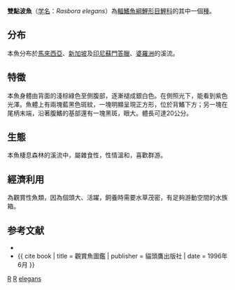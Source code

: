 {{Speciesbox 
| taxon = Rasbora elegans
| status = NE
| authority = [[Volz|Volz]], 1903
| synonyms = 
}}

'''雙點波魚'''（[[学名|学名]]：''Rasbora elegans''）為[[輻鰭魚綱|輻鰭魚綱]][[鯉形目|鯉形目]][[鯉科|鯉科]]的其中一個[[種|種]]。

== 分布 ==
本魚分布於[[馬來西亞|馬來西亞]]、[[新加坡|新加坡]]及[[印尼|印尼]][[蘇門答臘|蘇門答臘]]、[[婆羅洲|婆羅洲]]的溪流。

== 特徵 ==
本魚身體由背面的淺棕綠色至側腹部，逐漸褪成銀白色。在側照光下，能看到紫色光澤。魚體上有兩塊藍黑色斑紋，一塊明顯呈現正方形，位於背鰭下方；另一塊在尾柄末端，沿著腹鰭的基部還有一塊黑斑，眼大。體長可達20公分。

== 生態 ==
本魚棲息森林的溪流中，屬雜食性，性情溫和，喜歡群游。

== 經濟利用 ==
為觀賞性魚類，因為個頭大、活躍，飼養時需要水草茂密，有足夠游動空間的水族箱。

== 参考文献 ==
{{refbegin}}
*{{FishBase_species|genus=Rasbora|species=elegans|year=2011|month=12}}
*{{ cite book | title = 觀賞魚圖鑑 | publisher = 貓頭鷹出版社 | date = 1996年6月 }}
{{refend}}
{{Taxonbar}}

[[Category:1903年描述的鱼类|R]]
[[Category:觀賞魚|R]]
[[Category:波魚屬|elegans]]